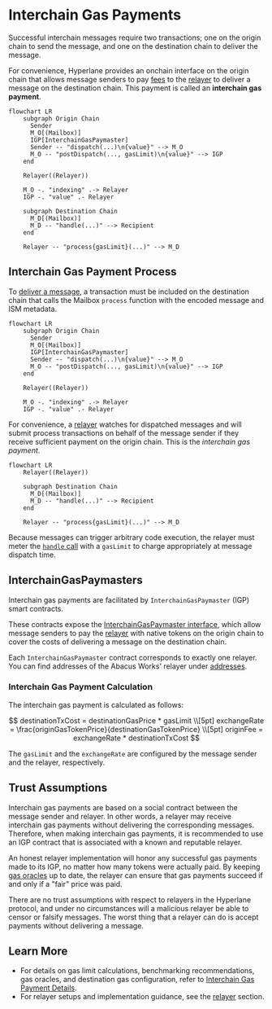 # Interchain Gas Payments

Successful interchain messages require two transactions; one on the origin chain to send the message, and one on the destination chain to deliver the message.

For convenience, Hyperlane provides an onchain interface on the origin chain that allows message senders to pay [fees](#interchain-gas-payment-calculation) to the [relayer](./agents/relayer.mdx) to deliver a message on the destination chain. This payment is called an **interchain gas payment**.

```mermaid
flowchart LR
    subgraph Origin Chain
      Sender
      M_O[(Mailbox)]
      IGP[InterchainGasPaymaster]
      Sender -- "dispatch(...)\n{value}" --> M_O
      M_O -- "postDispatch(..., gasLimit)\n{value}" --> IGP
    end

    Relayer((Relayer))

    M_O -. "indexing" .-> Relayer
    IGP -. "value" .- Relayer

    subgraph Destination Chain
      M_D[(Mailbox)]
      M_D -- "handle(...)" --> Recipient
    end

    Relayer -- "process{gasLimit}(...)" --> M_D
```

## Interchain Gas Payment Process

To [deliver a message](../reference/messaging/receive.mdx), a transaction must be included on the destination chain that calls the Mailbox `process` function with the encoded message and ISM metadata.

```mermaid
flowchart LR
    subgraph Origin Chain
      Sender
      M_O[(Mailbox)]
      IGP[InterchainGasPaymaster]
      Sender -- "dispatch(...)\n{value}" --> M_O
      M_O -- "postDispatch(..., gasLimit)\n{value}" --> IGP
    end

    Relayer((Relayer))

    M_O -. "indexing" .-> Relayer
    IGP -. "value" .- Relayer
```

For convenience, a [relayer](../operate/relayer/run-relayer.mdx) watches for dispatched messages and will submit process transactions on behalf of the message sender if they receive sufficient payment on the origin chain. This is the _interchain gas payment_.

```mermaid
flowchart LR
    Relayer((Relayer))

    subgraph Destination Chain
      M_D[(Mailbox)]
      M_D -- "handle(...)" --> Recipient
    end

    Relayer -- "process{gasLimit}(...)" --> M_D
```

Because messages can trigger arbitrary code execution, the relayer must meter the [`handle` call](../reference/messaging/receive.mdx#handle) with a `gasLimit` to charge appropriately at message dispatch time.

## InterchainGasPaymasters

Interchain gas payments are facilitated by `InterchainGasPaymaster` (IGP) smart contracts.

These contracts expose the [InterchainGasPaymaster interface](../reference/hooks/interchain-gas.mdx), which allow message senders to pay the [relayer](./agents/relayer.mdx) with native tokens on the origin chain to cover the costs of delivering a message on the destination chain.

Each `InterchainGasPaymaster` contract corresponds to exactly one relayer. You can find addresses of the Abacus Works' relayer under [addresses](../reference/contract-addresses.mdx).

### Interchain Gas Payment Calculation

The interchain gas payment is calculated as follows:

$$
destinationTxCost = destinationGasPrice * gasLimit
\\[5pt]
exchangeRate = \frac{originGasTokenPrice}{destinationGasTokenPrice}
\\[5pt]
originFee = exchangeRate * destinationTxCost
$$

The `gasLimit` and the `exchangeRate` are configured by the message sender and the relayer, respectively.

## Trust Assumptions

Interchain gas payments are based on a social contract between the message sender and relayer. In other words, a relayer may receive interchain gas payments without delivering the corresponding messages. Therefore, when making interchain gas payments, it is recommended to use an IGP contract that is associated with a known and reputable relayer.

An honest relayer implementation will honor any successful gas payments made to its IGP, no matter how many tokens were actually paid. By keeping [gas oracles](../reference/hooks/interchain-gas.mdx) up to date, the relayer can ensure that gas payments succeed if and only if a "fair" price was paid.

There are no trust assumptions with respect to relayers in the Hyperlane protocol, and under no circumstances will a malicious relayer be able to censor or falsify messages. The worst thing that a relayer can do is accept payments without delivering a message.

## Learn More

- For details on gas limit calculations, benchmarking recommendations, gas oracles, and destination gas configuration, refer to [Interchain Gas Payment Details](../reference/hooks/interchain-gas.mdx).
- For relayer setups and implementation guidance, see the [relayer](./agents/relayer.mdx) section.
